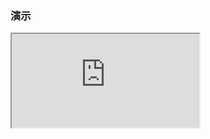 ### 演示

<iframe
  src="https://codesandbox.io/embed/determined-lake-57ygh4?fontsize=14&hidenavigation=1&theme=dark&view=preview"
  style={{
    width: '100%',
    height: '600px',
    border: 0,
    borderRadius: 4,
    overflow: 'hidden',
    marginTop: 20
  }}
  title="determined-lake-57ygh4"
  allow="accelerometer; ambient-light-sensor; camera; encrypted-media; geolocation; gyroscope; hid; microphone; midi; payment; usb; vr; xr-spatial-tracking"
  sandbox="allow-forms allow-modals allow-popups allow-presentation allow-same-origin allow-scripts"
/>

#### Layout 属性

{

<table style={{ width: '100%', scrollbarGutter: 'auto' }}>
  <colgroup>
    <col style={{ width: '25%' }} />
    <col style={{ width: '25%' }} />
    <col style={{ width: '25%' }} />
    <col style={{ width: '25%' }} />
  </colgroup>
  <thead>
    <tr>
      <th>属性</th>
      <th>说明</th>
      <th>类型</th>
      <th>默认值</th>
    </tr>
  </thead>
  <tbody>
    <tr>
      <td>title</td>
      <td>左上角内容 常用于渲染 Logo 组件</td>
      <td>string | ReactNode</td>
      <td>-</td>
    </tr>
    <tr>
      <td>header</td>
      <td>主体内容上方的 header</td>
      <td>ReactNode</td>
      <td>-</td>
    </tr>
    <tr>
      <td>menu</td>
      <td>左侧菜单</td>
      <td>MenuItem[]</td>
      <td>-</td>
    </tr>
    <tr>
      <td>user</td>
      <td>左侧菜单下方内容 常用于渲染当前已登录用户组件</td>
      <td>User</td>
      <td>-</td>
    </tr>
    <tr>
      <td>menuDefaultKey</td>
      <td>菜单默认选中项</td>
      <td>Menu.key</td>
      <td>-</td>
    </tr>
  </tbody>
</table>

}

#### MenuItem 属性

{

<table style={{ width: '100%', scrollbarGutter: 'auto' }}>
  <colgroup>
    <col style={{ width: '25%' }} />
    <col style={{ width: '25%' }} />
    <col style={{ width: '25%' }} />
    <col style={{ width: '25%' }} />
  </colgroup>
  <thead>
    <tr>
      <th>属性</th>
      <th>说明</th>
      <th>类型</th>
      <th>默认值</th>
    </tr>
  </thead>
  <tbody>
    <tr>
      <td>title</td>
      <td>菜单组名称</td>
      <td>string</td>
      <td>-</td>
    </tr>
    <tr>
      <td>data</td>
      <td>菜单内容</td>
      <td>MenuItemData[]</td>
      <td>-</td>
    </tr>
  </tbody>
</table>

}

#### MenuItemData 属性

{

<table style={{ width: '100%', scrollbarGutter: 'auto' }}>
  <colgroup>
    <col style={{ width: '25%' }} />
    <col style={{ width: '25%' }} />
    <col style={{ width: '25%' }} />
    <col style={{ width: '25%' }} />
  </colgroup>
  <thead>
    <tr>
      <th>属性</th>
      <th>说明</th>
      <th>类型</th>
      <th>默认值</th>
    </tr>
  </thead>
  <tbody>
    <tr>
      <td>key</td>
      <td>唯一Key</td>
      <td>string | number</td>
      <td>-</td>
    </tr>
    <tr>
      <td>name</td>
      <td>菜单名称</td>
      <td>string</td>
      <td>-</td>
    </tr>
    <tr>
      <td>icon</td>
      <td>菜单 icon</td>
      <td>ReactElement</td>
      <td>-</td>
    </tr>
    <tr>
      <td>href</td>
      <td>链接地址</td>
      <td>string</td>
      <td>-</td>
    </tr>
    <tr>
      <td>disabled</td>
      <td>是否禁用</td>
      <td>boolean</td>
      <td>false</td>
    </tr>
    <tr>
      <td>subItems</td>
      <td>二级菜单</td>
      <td>MenuItemData[]</td>
      <td>-</td>
    </tr>
  </tbody>
</table>

}

#### User 属性

{

<table style={{ width: '100%', scrollbarGutter: 'auto' }}>
  <colgroup>
    <col style={{ width: '25%' }} />
    <col style={{ width: '25%' }} />
    <col style={{ width: '25%' }} />
    <col style={{ width: '25%' }} />
  </colgroup>
  <thead>
    <tr>
      <th>属性</th>
      <th>说明</th>
      <th>类型</th>
      <th>默认值</th>
    </tr>
  </thead>
  <tbody>
    <tr>
      <td>name</td>
      <td>用户名称</td>
      <td>string</td>
      <td>-</td>
    </tr>
    <tr>
      <td>avatar</td>
      <td>头像</td>
      <td>string</td>
      <td>-</td>
    </tr>
    <tr>
      <td>subTitle</td>
      <td>副标题</td>
      <td>string</td>
      <td>-</td>
    </tr>
  </tbody>
</table>

}
